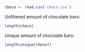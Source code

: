 ```r
choco <- read.csv('choco.csv')
```


Unfiltered amount of chocolate bars:
```r
length(choco)
```


Unique amount of chocolate bars:
```r
length(unique(choco))
```
